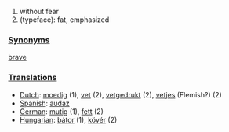 #without fear
# (typeface): fat, emphasized

===[[Synonym]]s===
[[brave]]
===[[Translation]]s===
*[[Dutch]]: [[moedig]] (1), [[vet]] (2), [[vetgedrukt]] (2), [[vetjes]] (Flemish?) (2)
*[[Spanish]]: [[audaz]]
*[[German]]: [[mutig]] (1), [[fett]] (2)
*[[Hungarian]]: [[bátor]] (1), [[kövér]] (2)